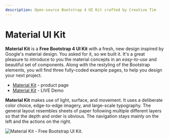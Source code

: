 ```yaml
---
description: Open-source Bootstrap 4 UI Kit crafted by Creative Tim
---
```


# Material UI Kit

**Material Kit** is a **Free Bootstrap 4 UI Kit** with a fresh, new design inspired by Google's material design. You asked for it, so we built it. It's a great pleasure to introduce to you the material concepts in an _easy-to-use_ and beautiful set of components. Along with the restyling of the Bootstrap elements, you will find three fully-coded example pages, to help you design your next project.

- [Material Kit](https://bit.ly/3u2lZc6) - product page
- [Material Kit](https://bit.ly/2RMZDO4) - LIVE Demo

**Material Kit** makes use of light, surface, and movement. It uses a deliberate color choice, edge-to-edge imagery, and large-scale typography. The general layout resembles sheets of paper following multiple different layers so that the depth and order is obvious. The navigation stays mainly on the left and the actions on the right.

![Material Kit - Free Bootstrap UI Kit.](../../../static/assets/material-kit-login-page.jpg)
